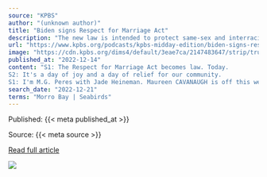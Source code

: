 ```yaml
---
source: "KPBS"
author: "(unknown author)"
title: "Biden signs Respect for Marriage Act"
description: "The new law is intended to protect same-sex and interracial marriages if the U.S. Supreme Court reverses Obergefell v. Hodges, the 2015 decision legalizing gay marriage nationwide. Then, California’s Reparations Task Force has reached a pivotal point in its g…"
url: "https://www.kpbs.org/podcasts/kpbs-midday-edition/biden-signs-respect-for-marriage-act"
image: "https://cdn.kpbs.org/dims4/default/3eae7ca/2147483647/strip/true/crop/600x315+0+143/resize/1200x630!/quality/90/?url=http%3A%2F%2Fkpbs-brightspot.s3.amazonaws.com%2Fimg%2Fpodcasts%2F2019%2Fpodcast_600-MiddayEdition.jpg"
published_at: "2022-12-14"
content: "S1: The Respect for Marriage Act becomes law. Today.
S2: It's a day of joy and a day of relief for our community.
S1: I'm M.G. Peres with Jade Heineman. Maureen CAVANAUGH is off this week. This is … [+36764 chars]"
search_date: "2022-12-21"
terms: "Morro Bay | Seabirds"
---
```



Published: {{< meta published_at >}}


Source: {{< meta source >}}


[Read full article]({{< meta url >}})



![](`r rmarkdown::metadata$image[1]`)
